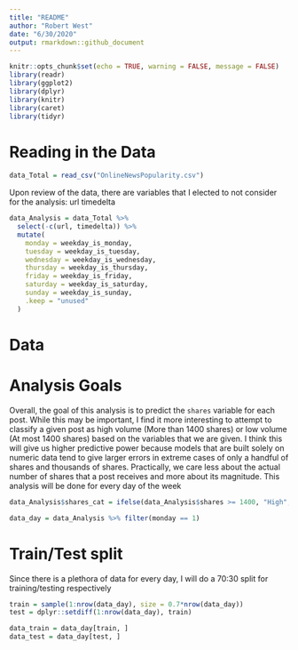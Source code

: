 ```yaml
---
title: "README"
author: "Robert West"
date: "6/30/2020"
output: rmarkdown::github_document
---
```


```r
knitr::opts_chunk$set(echo = TRUE, warning = FALSE, message = FALSE)
library(readr)
library(ggplot2)
library(dplyr)
library(knitr)
library(caret)
library(tidyr)
```


# Reading in the Data
```r
data_Total = read_csv("OnlineNewsPopularity.csv")
```

Upon review of the data, there are variables that I elected to not consider for the analysis:
url
timedelta
```r
data_Analysis = data_Total %>%
  select(-c(url, timedelta)) %>%
  mutate(
    monday = weekday_is_monday,
    tuesday = weekday_is_tuesday,
    wednesday = weekday_is_wednesday,
    thursday = weekday_is_thursday,
    friday = weekday_is_friday,
    saturday = weekday_is_saturday,
    sunday = weekday_is_sunday,
    .keep = "unused"
  )
```


# Data

# Analysis Goals
Overall, the goal of this analysis is to predict the `shares` variable for each post. While this may be important, I find it more interesting to attempt to classify a given post as high volume (More than 1400 shares) or low volume (At most 1400 shares) based on the variables that we are given. I think this will give us higher predictive power because models that are built solely on numeric data tend to give larger errors in extreme cases of only a handful of shares and thousands of shares. Practically, we care less about the actual number of shares that a post receives and more about its magnitude. This analysis will be done for every day of the week

```r
data_Analysis$shares_cat = ifelse(data_Analysis$shares >= 1400, "High", "Low")

data_day = data_Analysis %>% filter(monday == 1)
```


# Train/Test split
Since there is a plethora of data for every day, I will do a 70:30 split for training/testing respectively
```r
train = sample(1:nrow(data_day), size = 0.7*nrow(data_day))
test = dplyr::setdiff(1:nrow(data_day), train)

data_train = data_day[train, ]
data_test = data_day[test, ]
```













